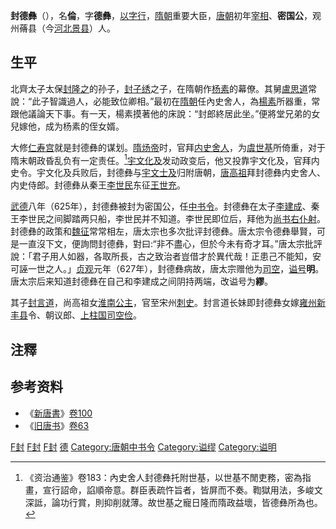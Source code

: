 '''封德彝'''（{{bd|568年||627年|7月18日|catIdx=F封}}），名'''倫'''，字'''德彝'''，[[以字行|以字行]]，[[隋朝|隋朝]]重要大臣，[[唐朝|唐朝]]初年[[宰相|宰相]]、'''密国公'''，观州蓨县（今[[河北|河北]][[景县|景县]]）人。

== 生平 ==
北齊太子太保[[封隆之|封隆之]]的孙子，[[封子绣|封子绣]]之子，在隋朝作[[杨素|杨素]]的幕僚。其舅[[盧思道|盧思道]]常說：“此子智識過人，必能致位卿相。”最初在[[隋朝|隋朝]]任內史舍人，為[[楊素|楊素]]所器重，常跟他議論天下事。有一天，楊素摸著他的床說：“封郎終居此坐。”便將堂兄弟的女兒嫁他，成为杨素的侄女婿。

大修[[隋仁寿宫唐九成宫遗址|仁寿宫]]就是封德彝的谋划。[[隋炀帝|隋炀帝]]时，官拜[[内史舍人|内史舍人]]，为[[虞世基|虞世基]]所倚重，对于隋末朝政昏乱负有一定责任。<ref>《资治通鉴》卷183：內史舍人封德彝托附世基，以世基不閒吏務，密為指畫，宣行詔命，諂順帝意。群臣表疏忤旨者，皆屏而不奏。鞫獄用法，多峻文深詆，論功行賞，則抑削就薄。故世基之寵日隆而隋政益壞，皆德彝所為也。</ref>[[宇文化及|宇文化及]]发动政变后，他又投靠宇文化及，官拜内史令。宇文化及兵败后，封德彝与[[宇文士及|宇文士及]]归附唐朝，[[唐高祖|唐高祖]]拜封德彝内史舍人、内史侍郎。封德彝从秦王[[李世民|李世民]]东征[[王世充|王世充]]。

[[武德|武德]]八年（625年），封德彝被封为密国公，任[[中书令|中书令]]。封德彝在太子[[李建成|李建成]]、秦王李世民之间脚踏两只船，李世民并不知道。李世民即位后，拜他为[[尚书右仆射|尚书右仆射]]。封德彝的政策和[[魏征|魏征]]常常相左，唐太宗也多次批评封德彝。唐太宗令德彝舉賢，可是一直沒下文，便詢問封德彝，對曰:“非不盡心，但於今未有奇才耳。”唐太宗批評說：「君子用人如器，各取所長，古之致治者豈借才於異代哉！正患己不能知，安可誣一世之人。」[[貞觀_(唐朝)|贞观]]元年（627年），封德彝病故，唐太宗赠他为[[司空|司空]]，[[谥号|谥号]]'''明'''。唐太宗后来知道封德彝在自己和李建成之间阴持两端，改谥号为'''繆'''。

其子[[封言道|封言道]]，尚高祖女[[淮南公主|淮南公主]]，官至宋州[[刺史|刺史]]。封言道长妹即封德彝女嫁[[雍州|雍州]][[新丰县_(漢朝)|新丰县]]令、朝议郎、[[上柱国|上柱国]][[司空俭|司空俭]]。

==注釋==
{{reflist}}

== 参考资料 ==
*《[[新唐書|新唐書]]》[[s:新唐書/卷100|卷100]]
*《[[旧唐书|旧唐书]]》[[s:旧唐书/卷63|卷63]]
{{start box}}
{{s-before|[[窦威|窦威]]}}
{{s-title|[[唐朝|唐朝]][[中书令|中书令]]|620年—626年}}
{{s-after|[[宇文士及|宇文士及]]}}
{{s-before|[[萧瑀|萧瑀]]}}
{{s-title|[[唐朝|唐朝]][[尚书右仆射|尚书右仆射]]|626年—627年}}
{{s-after|[[长孙无忌|长孙无忌]]}}
{{end box}}
[[Category:隋朝官员|F封]]
[[Category:唐朝宰相|F封]]
[[Category:唐朝國公|F封]]
[[Category:渤海封氏|德]]
[[Category:唐朝中书令|Category:唐朝中书令]]
[[Category:谥缪|Category:谥缪]]
[[Category:谥明|Category:谥明]]